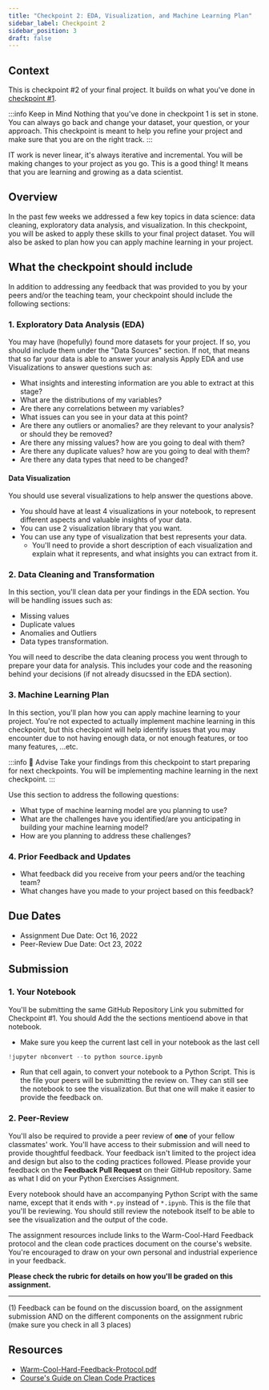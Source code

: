 ```yaml
---
title: "Checkpoint 2: EDA, Visualization, and Machine Learning Plan"
sidebar_label: Checkpoint 2
sidebar_position: 3
draft: false
---
```


## Context
This is checkpoint #2 of your final project. It builds on what you've done in [checkpoint #1](./checkpoint1).

:::info Keep in Mind
Nothing that you've done in checkpoint 1 is set in stone. You can always go back and change your dataset, your question, or your approach. This checkpoint is meant to help you refine your project and make sure that you are on the right track.
:::

IT work is never linear, it's always iterative and incremental. You will be making changes to your project as you go. This is a good thing! It means that you are learning and growing as a data scientist.

## Overview
In the past few weeks we addressed a few key topics in data science: data cleaning, exploratory data analysis, and visualization. In this checkpoint, you will be asked to apply these skills to your final project dataset. You will also be asked to plan how you can apply machine learning in your project.

## What the checkpoint should include
In addition to addressing any feedback that was provided to you by your peers and/or the teaching team, your checkpoint should include the following sections:

### 1. Exploratory Data Analysis (EDA)
You may have (hopefully) found more datasets for your project. If so, you should include them under the "Data Sources" section.
If not, that means that so far your data is able to answer your analysis 
Apply EDA and use Visualizations to answer questions such as:
- What insights and interesting information are you able to extract at this stage?
- What are the distributions of my variables?
- Are there any correlations between my variables?
- What issues can you see in your data at this point?
- Are there any outliers or anomalies? are they relevant to your analysis? or should they be removed?
- Are there any missing values? how are you going to deal with them?
- Are there any duplicate values? how are you going to deal with them?
- Are there any data types that need to be changed?

#### Data Visualization
You should use several visualizations to help answer the questions above. 
- You should have at least 4 visualizations in your notebook, to represent different aspects and valuable insights of your data. 
- You can use 2 visualization library that you want.
- You can use any type of visualization that best represents your data.
  - You'll need to provide a short description of each visualization and explain what it represents, and what insights you can extract from it.

### 2. Data Cleaning and Transformation
In this section, you'll clean data per your findings in the EDA section. 
You will be handling issues such as:
- Missing values
- Duplicate values
- Anomalies and Outliers
- Data types transformation.

You will need to describe the data cleaning process you went through to prepare your data for analysis. This includes your code and the reasoning behind your decisions (if not already disucssed in the EDA section).

### 3. Machine Learning Plan
In this section, you'll plan how you can apply machine learning to your project. You're not expected to actually implement machine learning in this checkpoint, but this checkpoint will help identify issues that you may encounter due to not having enough data, or not enough features, or too many features, ...etc.

:::info 🦉 Advise 
Take your findings from this checkpoint to start preparing for next checkpoints. You will be implementing machine learning in the next checkpoint.
:::

Use this section to address the following questions:
- What type of machine learning model are you planning to use?
- What are the challenges have you identified/are you anticipating in building your machine learning model?
- How are you planning to address these challenges?

### 4. Prior Feedback and Updates
- What feedback did you receive from your peers and/or the teaching team?
- What changes have you made to your project based on this feedback?


## Due Dates
- Assignment Due Date: Oct 16, 2022
- Peer-Review Due Date: Oct 23, 2022

## Submission

### 1. Your Notebook
You'll be submitting the same GitHub Repository Link you submitted for Checkpoint #1. You should Add the the sections mentioend above in that notebook.

- Make sure you keep the current last cell in your notebook as the last cell
```python
!jupyter nbconvert --to python source.ipynb
```
- Run that cell again, to convert your notebook to a Python Script. This is the file your peers will be submitting the review on. They can still see the notebook to see the visualization. But that one will make it easier to provide the feedback on.

### 2. Peer-Review
You'll also be required to provide a peer review of **one** of your fellow classmates' work. You'll have access to their submission and will need to provide thoughtful feedback. Your feedback isn't limited to the project idea and design but also to the coding practices followed.
Please provide your feedback on the **Feedback Pull Request** on their GitHub repository. Same as what I did on your Python Exercises Assignment.

Every notebook should have an accompanying Python Script with the same name, except that it ends with `*.py` instead of `*.ipynb`. This is the file that you'll be reviewing. You should still review the notebook itself to be able to see the visualization and the output of the code.

The assignment resources include links to the Warm-Cool-Hard Feedback protocol and the clean code practices document on the course's website. You're encouraged to draw on your own personal and industrial experience in your feedback.


**Please check the rubric for details on how you'll be graded on this assignment.**

*  *  *

(1) Feedback can be found on the discussion board, on the assignment submission AND on the different components on the assignment rubric (make sure you check in all 3 places)

## Resources

- [Warm-Cool-Hard-Feedback-Protocol.pdf](https://uc.instructure.com/courses/1561254/files/157946839?wrap=1)
- [Course's Guide on Clean Code Practices](https://it4063c.github.io/guides/code-style)
